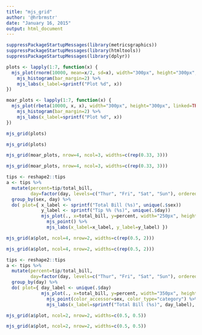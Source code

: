 ```yaml
---
title: "mjs_grid"
author: '@hrbrmstr'
date: "January 16, 2015"
output: html_document
---
```


```r
suppressPackageStartupMessages(library(metricsgraphics))
suppressPackageStartupMessages(library(htmltools))
suppressPackageStartupMessages(library(dplyr))
```

```r
plots <- lapply(1:7, function(x) {
  mjs_plot(rnorm(10000, mean=x/2, sd=x), width="300px", height="300px", linked=TRUE) %>%
    mjs_histogram(bar_margin=2) %>%
    mjs_labs(x_label=sprintf("Plot %d", x))
})

moar_plots <- lapply(1:7, function(x) {
  mjs_plot(rbeta(10000, x, x), width="300px", height="300px", linked=TRUE) %>%
    mjs_histogram(bar_margin=2) %>%
    mjs_labs(x_label=sprintf("Plot %d", x))
})
```

```r
mjs_grid(plots)
```

```r
mjs_grid(plots)
```

```r
mjs_grid(moar_plots, nrow=4, ncol=3, widths=c(rep(0.33, 3)))
```

```r
mjs_grid(moar_plots, nrow=4, ncol=3, widths=c(rep(0.33, 3)))
```

```r
tips <- reshape2::tips
a <- tips %>%
  mutate(percent=tip/total_bill,
         day=factor(day, levels=c("Thur", "Fri", "Sat", "Sun"), ordered=TRUE)) %>%
  group_by(sex, day) %>%
  do( plot={ x_label <- sprintf("Total Bill (%s)", unique(.$sex))
             y_label <- sprintf("Tip %% (%s)", unique(.$day))
             mjs_plot(., x=total_bill, y=percent, width="250px", height="250px", left=100) %>%
               mjs_point() %>%
               mjs_labs(x_label=x_label, y_label=y_label) })
```

```r
mjs_grid(a$plot, ncol=4, nrow=2, widths=c(rep(0.5, 2)))
```

```r
mjs_grid(a$plot, ncol=4, nrow=2, widths=c(rep(0.5, 2)))
```

```r
tips <- reshape2::tips
a <- tips %>%
  mutate(percent=tip/total_bill,
         day=factor(day, levels=c("Thur", "Fri", "Sat", "Sun"), ordered=TRUE)) %>%
  group_by(day) %>%
  do( plot={ day_label <- unique(.$day)
             mjs_plot(., x=total_bill, y=percent, width="350px", height="350px", left=100) %>%
               mjs_point(color_accessor=sex, color_type="category") %>%
               mjs_labs(x_label=sprintf("Total Bill (%s)", day_label), y_label="Tip %") })
```

```r
mjs_grid(a$plot, ncol=2, nrow=2, widths=c(0.5, 0.5))
```

```r
mjs_grid(a$plot, ncol=2, nrow=2, widths=c(0.5, 0.5))
```



